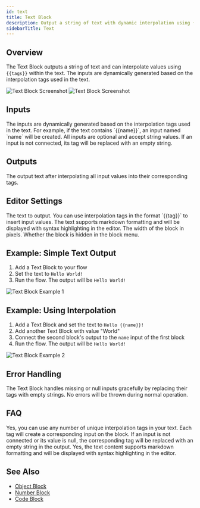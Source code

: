 ```yaml
---
id: text
title: Text Block
description: Output a string of text with dynamic interpolation using {{tags}}
sidebarTitle: Text
---
```


## Overview

The Text Block outputs a string of text and can interpolate values using `{{tags}}` within the text. The inputs are dynamically generated based on the interpolation tags used in the text.

<Frame className="block dark:hidden">
  <img src="/block-reference/assets/text_block_light.png" alt="Text Block Screenshot" />
</Frame>
<Frame className="hidden dark:block">
  <img src="/block-reference/assets/text_block_dark.png" alt="Text Block Screenshot" />
</Frame>

## Inputs

<ParamField path="(Dynamic)" type="string">
  The inputs are dynamically generated based on the interpolation tags used in the text. For example, if the text contains `{{name}}`, an input named `name` will be created. All inputs are optional and accept string values. If an input is not connected, its tag will be replaced with an empty string.
</ParamField>

## Outputs

<ResponseField name="output" type="string">
  The output text after interpolating all input values into their corresponding tags.
</ResponseField>

## Editor Settings

<ParamField path="text" type="code" language="prompt-interpolation-markdown" default="{{input}}">
  The text to output. You can use interpolation tags in the format `{{tag}}` to insert input values. The text supports markdown formatting and will be displayed with syntax highlighting in the editor.
</ParamField>

<ParamField path="width" type="number" default={250}>
  The width of the block in pixels.
</ParamField>

<ParamField path="hidden" type="boolean" default={true}>
  Whether the block is hidden in the block menu.
</ParamField>

## Example: Simple Text Output

1. Add a Text Block to your flow
2. Set the text to `Hello World!`
3. Run the flow. The output will be `Hello World!`

<Frame>
  <img src="/images/text-block-example-1.png" alt="Text Block Example 1" />
</Frame>

## Example: Using Interpolation

1. Add a Text Block and set the text to `Hello {{name}}!`
2. Add another Text Block with value "World"
3. Connect the second block's output to the `name` input of the first block
4. Run the flow. The output will be `Hello World!`

<Frame>
  <img src="/images/text-block-example-2.png" alt="Text Block Example 2" />
</Frame>

## Error Handling

The Text Block handles missing or null inputs gracefully by replacing their tags with empty strings. No errors will be thrown during normal operation.

## FAQ

<AccordionGroup>
  <Accordion title="Can I use multiple interpolation tags?">
    Yes, you can use any number of unique interpolation tags in your text. Each tag will create a corresponding input on the block.
  </Accordion>

  <Accordion title="What happens if an input is missing?">
    If an input is not connected or its value is null, the corresponding tag will be replaced with an empty string in the output.
  </Accordion>

  <Accordion title="Does the Text Block support markdown?">
    Yes, the text content supports markdown formatting and will be displayed with syntax highlighting in the editor.
  </Accordion>
</AccordionGroup>

## See Also

- [Object Block](/block-reference/data/object)
- [Number Block](/block-reference/data/number)
- [Code Block](/block-reference/advanced/code)
